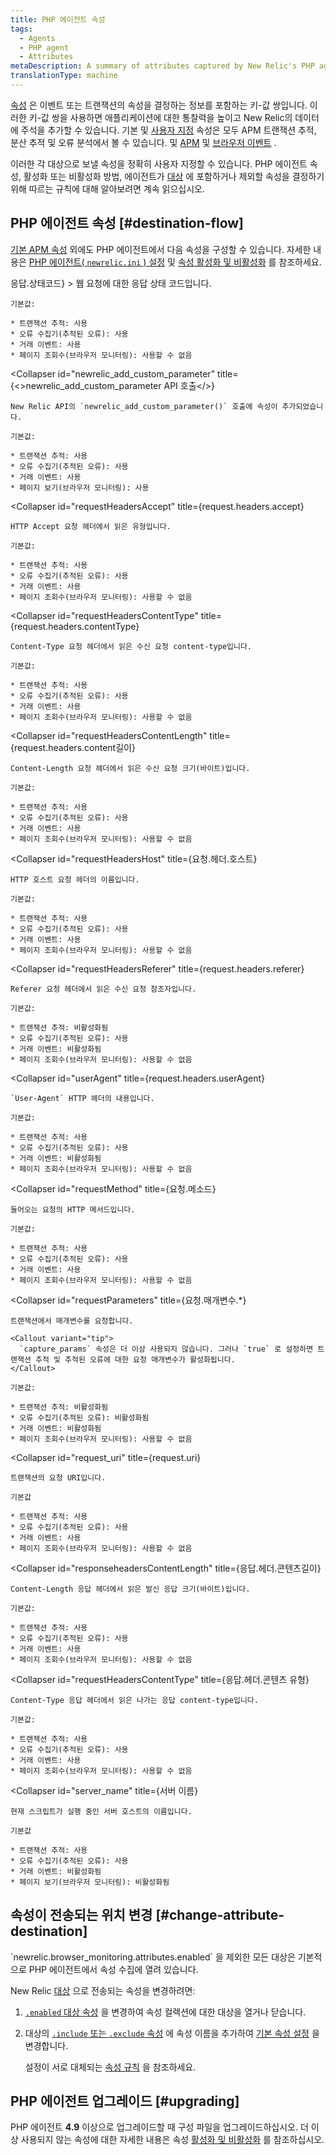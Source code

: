 ```yaml
---
title: PHP 에이전트 속성
tags:
  - Agents
  - PHP agent
  - Attributes
metaDescription: A summary of attributes captured by New Relic's PHP agent.
translationType: machine
---
```


[속성](/docs/features/agent-attributes) 은 이벤트 또는 트랜잭션의 속성을 결정하는 정보를 포함하는 키-값 쌍입니다. 이러한 키-값 쌍을 사용하면 애플리케이션에 대한 통찰력을 높이고 New Relic의 데이터에 주석을 추가할 수 있습니다. 기본 및 [사용자 지정](/docs/agents/manage-apm-agents/agent-data/collect-custom-attributes) 속성은 모두 APM 트랜잭션 추적, 분산 추적 및 오류 분석에서 볼 수 있습니다. 및 [APM](/docs/insights/explore-data/attributes/apm-default-attributes-insights) 및 [브라우저 이벤트](/docs/insights/explore-data/attributes/browser-default-attributes-insights#browser-attributes-table) .

이러한 각 대상으로 보낼 속성을 정확히 사용자 지정할 수 있습니다. PHP 에이전트 속성, 활성화 또는 비활성화 방법, 에이전트가 [대상](/docs/features/agent-attributes#destinations) 에 포함하거나 제외할 속성을 결정하기 위해 따르는 규칙에 대해 알아보려면 계속 읽으십시오.

## PHP 에이전트 속성 [#destination-flow]

[기본 APM 속성](/docs/insights/new-relic-insights/decorating-events/apm-default-attributes-insights#transaction-defaults) 외에도 PHP 에이전트에서 다음 속성을 구성할 수 있습니다. 자세한 내용은 [PHP 에이전트( `newrelic.ini` ) 설정](/docs/php/php-agent-phpini-settings) 및 [속성 활성화 및 비활성화](/docs/agents/php-agent/attributes/enabling-and-disabling-attributes) 를 참조하세요.

<CollapserGroup>
  <Collapser
    id="httpResponseCode"
    title={<InlineCode>응답.상태코드</InlineCode>}
  >
    웹 요청에 대한 응답 상태 코드입니다.

    기본값:

    * 트랜잭션 추적: 사용
    * 오류 수집기(추적된 오류): 사용
    * 거래 이벤트: 사용
    * 페이지 조회수(브라우저 모니터링): 사용할 수 없음
  </Collapser>

  <Collapser
    id="newrelic_add_custom_parameter"
    title={<><InlineCode>newrelic_add_custom_parameter</InlineCode> API 호출</>}
  >
    New Relic API의 `newrelic_add_custom_parameter()` 호출에 속성이 추가되었습니다.

    기본값:

    * 트랜잭션 추적: 사용
    * 오류 수집기(추적된 오류): 사용
    * 거래 이벤트: 사용
    * 페이지 보기(브라우저 모니터링): 사용
  </Collapser>

  <Collapser
    id="requestHeadersAccept"
    title={<InlineCode>request.headers.accept</InlineCode>}
  >
    HTTP Accept 요청 헤더에서 읽은 유형입니다.

    기본값:

    * 트랜잭션 추적: 사용
    * 오류 수집기(추적된 오류): 사용
    * 거래 이벤트: 사용
    * 페이지 조회수(브라우저 모니터링): 사용할 수 없음
  </Collapser>

  <Collapser
    id="requestHeadersContentType"
    title={<InlineCode>request.headers.contentType</InlineCode>}
  >
    Content-Type 요청 헤더에서 읽은 수신 요청 content-type입니다.

    기본값:

    * 트랜잭션 추적: 사용
    * 오류 수집기(추적된 오류): 사용
    * 거래 이벤트: 사용
    * 페이지 조회수(브라우저 모니터링): 사용할 수 없음
  </Collapser>

  <Collapser
    id="requestHeadersContentLength"
    title={<InlineCode>request.headers.content길이</InlineCode>}
  >
    Content-Length 요청 헤더에서 읽은 수신 요청 크기(바이트)입니다.

    기본값:

    * 트랜잭션 추적: 사용
    * 오류 수집기(추적된 오류): 사용
    * 거래 이벤트: 사용
    * 페이지 조회수(브라우저 모니터링): 사용할 수 없음
  </Collapser>

  <Collapser
    id="requestHeadersHost"
    title={<InlineCode>요청.헤더.호스트</InlineCode>}
  >
    HTTP 호스트 요청 헤더의 이름입니다.

    기본값:

    * 트랜잭션 추적: 사용
    * 오류 수집기(추적된 오류): 사용
    * 거래 이벤트: 사용
    * 페이지 조회수(브라우저 모니터링): 사용할 수 없음
  </Collapser>

  <Collapser
    id="requestHeadersReferer"
    title={<InlineCode>request.headers.referer</InlineCode>}
  >
    Referer 요청 헤더에서 읽은 수신 요청 참조자입니다.

    기본값:

    * 트랜잭션 추적: 비활성화됨
    * 오류 수집기(추적된 오류): 사용
    * 거래 이벤트: 비활성화됨
    * 페이지 조회수(브라우저 모니터링): 사용할 수 없음
  </Collapser>

  <Collapser
    id="userAgent"
    title={<InlineCode>request.headers.userAgent</InlineCode>}
  >
    `User-Agent` HTTP 헤더의 내용입니다.

    기본값:

    * 트랜잭션 추적: 사용
    * 오류 수집기(추적된 오류): 사용
    * 거래 이벤트: 비활성화됨
    * 페이지 조회수(브라우저 모니터링): 사용할 수 없음
  </Collapser>

  <Collapser
    id="requestMethod"
    title={<InlineCode>요청.메소드</InlineCode>}
  >
    들어오는 요청의 HTTP 메서드입니다.

    기본값:

    * 트랜잭션 추적: 사용
    * 오류 수집기(추적된 오류): 사용
    * 거래 이벤트: 사용
    * 페이지 조회수(브라우저 모니터링): 사용할 수 없음
  </Collapser>

  <Collapser
    id="requestParameters"
    title={<InlineCode>요청.매개변수.\*</InlineCode>}
  >
    트랜잭션에서 매개변수를 요청합니다.

    <Callout variant="tip">
      `capture_params` 속성은 더 이상 사용되지 않습니다. 그러나 `true` 로 설정하면 트랜잭션 추적 및 추적된 오류에 대한 요청 매개변수가 활성화됩니다.
    </Callout>

    기본값:

    * 트랜잭션 추적: 비활성화됨
    * 오류 수집기(추적된 오류): 비활성화됨
    * 거래 이벤트: 비활성화됨
    * 페이지 조회수(브라우저 모니터링): 사용할 수 없음
  </Collapser>

  <Collapser
    id="request_uri"
    title={<InlineCode>request.uri</InlineCode>}
  >
    트랜잭션의 요청 URI입니다.

    기본값

    * 트랜잭션 추적: 사용
    * 오류 수집기(추적된 오류): 사용
    * 거래 이벤트: 사용
    * 페이지 조회수(브라우저 모니터링): 사용할 수 없음
  </Collapser>

  <Collapser
    id="responseheadersContentLength"
    title={<InlineCode>응답.헤더.콘텐츠길이</InlineCode>}
  >
    Content-Length 응답 헤더에서 읽은 발신 응답 크기(바이트)입니다.

    기본값:

    * 트랜잭션 추적: 사용
    * 오류 수집기(추적된 오류): 사용
    * 거래 이벤트: 사용
    * 페이지 조회수(브라우저 모니터링): 사용할 수 없음
  </Collapser>

  <Collapser
    id="requestHeadersContentType"
    title={<InlineCode>응답.헤더.콘텐츠 유형</InlineCode>}
  >
    Content-Type 응답 헤더에서 읽은 나가는 응답 content-type입니다.

    기본값:

    * 트랜잭션 추적: 사용
    * 오류 수집기(추적된 오류): 사용
    * 거래 이벤트: 사용
    * 페이지 조회수(브라우저 모니터링): 사용할 수 없음
  </Collapser>

  <Collapser
    id="server_name"
    title={<InlineCode>서버 이름</InlineCode>}
  >
    현재 스크립트가 실행 중인 서버 호스트의 이름입니다.

    기본값

    * 트랜잭션 추적: 사용
    * 오류 수집기(추적된 오류): 사용
    * 거래 이벤트: 비활성화됨
    * 페이지 보기(브라우저 모니터링): 비활성화됨
  </Collapser>
</CollapserGroup>

## 속성이 전송되는 위치 변경 [#change-attribute-destination]

<Callout variant="tip">
  `newrelic.browser_monitoring.attributes.enabled` 을 제외한 모든 대상은 기본적으로 PHP 에이전트에서 속성 수집에 열려 있습니다.
</Callout>

New Relic [대상](/docs/apm/other-features/attributes/agent-attributes#destinations) 으로 전송되는 속성을 변경하려면:

1. [`.enabled` 대상 속성](/docs/agents/php-agent/attributes/enabling-disabling-attributes#destination-on-off) 을 변경하여 속성 컬렉션에 대한 대상을 열거나 닫습니다.

2. 대상의 [`.include` 또는 `.exclude` 속성](/docs/agents/php-agent/attributes/enabling-disabling-attributes#destination-attribute-specific) 에 속성 이름을 추가하여 [기본 속성 설정](#attributes) 을 변경합니다.

   설정이 서로 대체되는 [속성 규칙](/docs/agents/php-agent/attributes/enabling-disabling-attributes#attruls) 을 참조하세요.

## PHP 에이전트 업그레이드 [#upgrading]

PHP 에이전트 **4.9** 이상으로 업그레이드할 때 구성 파일을 업그레이드하십시오. 더 이상 사용되지 않는 속성에 대한 자세한 내용은 속성 [활성화 및 비활성화](/docs/php/php-agent-enabling-and-disabling-attributes#deprecated) 를 참조하십시오.